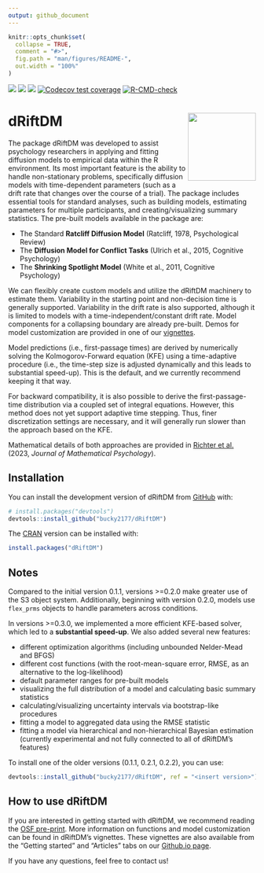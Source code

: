```yaml
---
output: github_document
---
```



```r
knitr::opts_chunk$set(
  collapse = TRUE,
  comment = "#>",
  fig.path = "man/figures/README-",
  out.width = "100%"
)
```

<!-- badges: start -->
[![](https://www.r-pkg.org/badges/version/dRiftDM?color=green)](https://cran.r-project.org/package=dRiftDM)
[![](http://cranlogs.r-pkg.org/badges/grand-total/dRiftDM?color=blue)](https://cran.r-project.org/package=dRiftDM)
[![](https://img.shields.io/badge/devel%20version-0.2.2.9000-blue.svg)](https://github.com/bucky2177/dRiftDM)
[![Codecov test coverage](https://codecov.io/gh/bucky2177/dRiftDM/graph/badge.svg)](https://app.codecov.io/gh/bucky2177/dRiftDM)
[![R-CMD-check](https://github.com/bucky2177/dRiftDM/actions/workflows/R-CMD-check.yaml/badge.svg)](https://github.com/bucky2177/dRiftDM/actions/workflows/R-CMD-check.yaml)
<!-- badges: end -->

# dRiftDM <img src="man/figures/logo.png" align="right" height="138" alt="" />


The package dRiftDM was developed to assist psychology researchers in applying and fitting diffusion models to empirical data within the R environment. Its most important feature is the ability to handle non-stationary problems, specifically diffusion models with time-dependent parameters (such as a drift rate that changes over the course of a trial). The package includes essential tools for standard analyses, such as building models, estimating parameters for multiple participants, and creating/visualizing summary statistics. The pre-built models available in the package are:

- The Standard **Ratcliff Diffusion Model** (Ratcliff, 1978, Psychological Review)
- The **Diffusion Model for Conflict Tasks** (Ulrich et al., 2015, Cognitive Psychology)
- The **Shrinking Spotlight Model**  (White et al., 2011, Cognitive Psychology)

We can flexibly create custom models and utilize the dRiftDM machinery to estimate them. Variability in the starting point and non-decision time is generally supported. Variability in the drift rate is also supported, although it is limited to models with a time-independent/constant drift rate. Model components for a collapsing boundary are already pre-built. Demos for model customization are provided in one of our [vignettes](https://bucky2177.github.io/dRiftDM/articles/customize_ddms.html).

Model predictions (i.e., first-passage times) are derived by numerically solving the Kolmogorov-Forward equation (KFE) using a time-adaptive procedure (i.e., the time-step size is adjusted dynamically and this leads to substantial speed-up). This is the default, and we currently recommend keeping it that way.

For backward compatibility, it is also possible to derive the first-passage-time distribution via a coupled set of integral equations. However, this method does not yet support adaptive time stepping. Thus, finer discretization settings are necessary, and it will generally run slower than the approach based on the KFE.

Mathematical details of both approaches are provided in
[Richter et al.](https://doi.org/10.1016/j.jmp.2023.102756) (2023, *Journal of Mathematical Psychology*).

## Installation

You can install the development version of dRiftDM from [GitHub](https://github.com/) with:

```r
# install.packages("devtools")
devtools::install_github("bucky2177/dRiftDM")
```

The [CRAN](https://cran.r-project.org/) version can be installed with:

```r
install.packages("dRiftDM")
```


## Notes

Compared to the initial version 0.1.1, versions >=0.2.0 make greater use of the S3 object system. Additionally, beginning with version 0.2.0, models use `flex_prms` objects to handle parameters across conditions.

In versions >=0.3.0, we implemented a more efficient KFE-based solver, which led to a **substantial speed-up**. We also added several new features:

- different optimization algorithms (including unbounded Nelder-Mead and BFGS)
- different cost functions (with the root-mean-square error, RMSE, as an alternative to the log-likelihood)
- default parameter ranges for pre-built models
- visualizing the full distribution of a model and calculating basic summary statistics
- calculating/visualizing uncertainty intervals via bootstrap-like procedures
- fitting a model to aggregated data using the RMSE statistic
- fitting a model via hierarchical and non-hierarchical Bayesian estimation (currently experimental and not fully connected to all of dRiftDM's features)

To install one of the older versions (0.1.1, 0.2.1, 0.2.2), you can use:

```r
devtools::install_github("bucky2177/dRiftDM", ref = "<insert version>")
```


## How to use dRiftDM

If you are interested in getting started with dRiftDM, we recommend reading the [OSF pre-print](https://osf.io/preprints/osf/3t2vf). More information on functions and model customization can be found in dRiftDM's vignettes. These vignettes are also available from the "Getting started" and "Articles" tabs on our [Github.io page](https://bucky2177.github.io/dRiftDM/).

If you have any questions, feel free to contact us!


